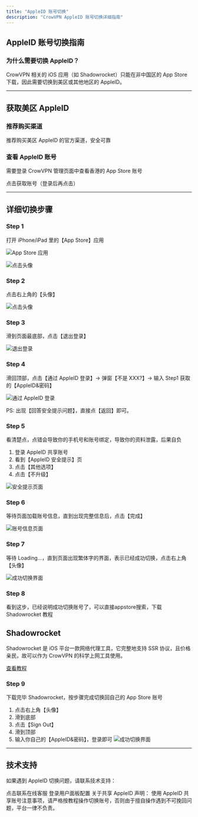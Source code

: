 ```yaml
---
title: "AppleID 账号切换"
description: "CrowVPN AppleID 账号切换详细指南"
---
```


## AppleID 账号切换指南

### 为什么需要切换 AppleID？

CrowVPN 相关的 iOS 应用（如 Shadowrocket）只能在非中国区的 App Store 下载，因此需要切换到美区或其他地区的 AppleID。

---

## 获取美区 AppleID

### 推荐购买渠道

<Card title="CrowVPN 官方商店" icon="store" href="https://crowvpn.shop">
  推荐购买美区 AppleID 的官方渠道，安全可靠
</Card>

### 查看 AppleID 账号

需要登录 CrowVPN 管理页面中查看香港的 App Store 账号

<Card title="获取共享账号" icon="user" href="https://user.crowmesh.com/guide/detail/1">
  点击获取账号（登录后再点击）
</Card>

---

## 详细切换步骤

### Step 1

打开 iPhone/iPad 里的【App Store】应用

![App Store 应用](/images/appleid-switch-1.webp)

![点击头像](/images/appleid-switch-2.webp)

### Step 2

点击右上角的【头像】

![点击头像](/images/appleid-switch-3.webp)

### Step 3

滑到页面最底部，点击【退出登录】

![退出登录](/images/appleid-switch-4.webp)

### Step 4

滑回顶部，点击【通过 AppleID 登录】-> 弹窗【不是 XXX?】-> 输入 Step1 获取的【AppleID&密码】

![通过 AppleID 登录](/images/appleid-switch-5.webp)

<Info>
  PS: 出现【回答安全提示问题】，直接点【返回】即可。
</Info>

### Step 5

看清楚点，点错会导致你的手机号和账号绑定，导致你的资料泄露，后果自负

1. 登录 AppleID 共享账号
2. 看到【AppleID 安全提示】页
3. 点击【其他选项】
4. 点击【不升级】

![安全提示页面](/images/appleid-switch-6.webp)

### Step 6

等待页面加载账号信息，直到出现完整信息后，点击【完成】

![账号信息页面](/images/appleid-switch-7.webp)

### Step 7

等待 Loading…，直到页面出现繁体字的界面，表示已经成功切换，点击右上角【头像】

![成功切换界面](/images/appleid-switch-8.webp)

### Step 8

看到这步，已经说明成功切换账号了，可以直接appstore搜索，下载 Shadowrocket 教程


## Shadowrocket

Shadowrocket 是 iOS 平台一款网络代理工具，它完整地支持 SSR 协议，且价格亲民，故可以作为 CrowVPN 的科学上网工具使用。

[查看教程](/platforms/ios)

### Step 9

下载完毕 Shadowrocket，按步骤完成切换回自己的 App Store 账号

1. 点击右上角【头像】
2. 滑到底部
3. 点击【Sign Out】
4. 滑到顶部
5. 输入你自己的【AppleID&密码】，登录即可
![成功切换界面](/images/appleid-switch-4.webp)
---

## 技术支持

如果遇到 AppleID 切换问题，请联系技术支持：

<CardGroup cols={2}>
  <Card title="联系技术" icon="message" href="https://salesiq.zohopublic.com/signaturesupport.ls?widgetcode=dbde6ec4b7a80e04beb5f35811b2e9df7b8d535222fe185d2d3b4d7f95fbeb0f">
    点击联系在线客服
  </Card>
  <Card title="用户面板" icon="user" href="https://user.crowmesh.com">
    登录用户面板配置
  </Card>
</CardGroup>

<Info>
  关于共享 AppleID 声明：
  使用 AppleID 共享账号注意事项，请严格按教程操作切换账号，否则由于擅自操作遇到不可挽回问题，平台一律不负责。
</Info>